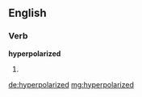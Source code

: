 ==English==

===Verb===
'''hyperpolarized'''

# {{past of|hyperpolarize}}

[[de:hyperpolarized]]
[[mg:hyperpolarized]]